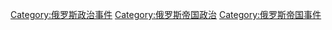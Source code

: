 [[Category:俄罗斯政治事件|Category:俄罗斯政治事件]]
[[Category:俄罗斯帝国政治|Category:俄罗斯帝国政治]]
[[Category:俄罗斯帝国事件|Category:俄罗斯帝国事件]]